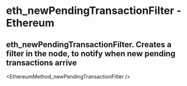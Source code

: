 # eth_newPendingTransactionFilter - Ethereum

## eth_newPendingTransactionFilter. Creates a filter in the node, to notify when new pending transactions arrive


<EthereumMethod_newPendingTransactionFilter />
